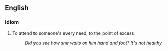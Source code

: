 ==English==

===Idiom===

# To attend to someone's every need, to the point of excess.
#: ''Did you see how she waits on him hand and foot?  It's not healthy.''